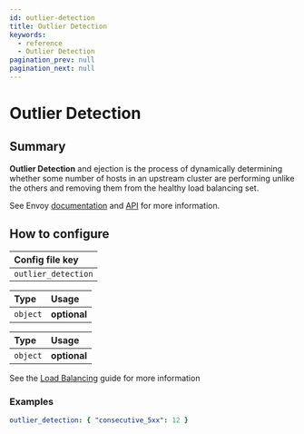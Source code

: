 ```yaml
---
id: outlier-detection
title: Outlier Detection
keywords:
  - reference
  - Outlier Detection
pagination_prev: null
pagination_next: null
---
```



# Outlier Detection

## Summary

**Outlier Detection** and ejection is the process of dynamically determining whether some number of hosts in an upstream cluster are performing unlike the others and removing them from the healthy load balancing set.

See Envoy [documentation](https://www.envoyproxy.io/docs/envoy/latest/intro/arch_overview/upstream/outlier#arch-overview-outlier-detection) and [API](https://www.envoyproxy.io/docs/envoy/latest/api-v3/config/cluster/v3/outlier_detection.proto#envoy-v3-api-msg-config-cluster-v3-outlierdetection) for more information.

## How to configure

| **Config file key** |
| :--- |
| `outlier_detection` |

<Tabs>
<TabItem value="Core" label="Core">

| **Type** | **Usage** |
| :--- | :--- |
| `object` | **optional** |

</TabItem>
<TabItem value="Enterprise" label="Enterprise">

| **Type** | **Usage** |
| :--- | :--- |
| `object` | **optional** |

</TabItem>
<TabItem value="Kubernetes" label="Kubernetes">

See the [Load Balancing](/docs/capabilities/load-balancing#passive-health-checks) guide for more information

</TabItem>
</Tabs>

### Examples

```yaml
outlier_detection: { "consecutive_5xx": 12 }
```
